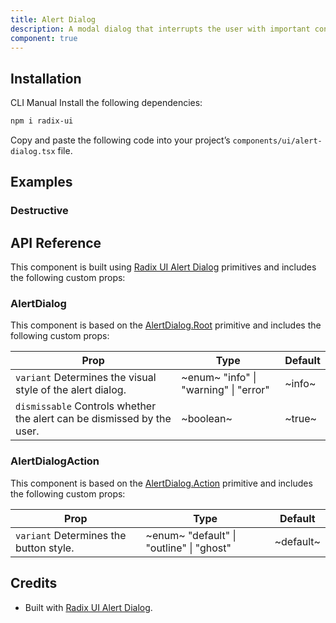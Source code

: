 ```yaml
---
title: Alert Dialog
description: A modal dialog that interrupts the user with important content and expects a response.
component: true
---
```


<ExamplePreview path="alert-dialog/default" />

## Installation

<Tabs defaultValue="cli">

<TabsList>
  <TabsTrigger value="cli">CLI</TabsTrigger>
  <TabsTrigger value="manual">Manual</TabsTrigger>
</TabsList>

<TabsContent value="cli">
  <CliCommands name="alert-dialog" />
</TabsContent>

<TabsContent value="manual">    
<Steps>

<Step>
Install the following dependencies:

```bash
npm i radix-ui
```

</Step>

Copy and paste the following code into your project’s `components/ui/alert-dialog.tsx` file.

<ComponentPreview name="alert-dialog" />

</Steps>

</TabsContent>

</Tabs>

## Examples

### Destructive

<ExamplePreview path="alert-dialog/destructive" />

## API Reference

This component is built using [Radix UI Alert Dialog](https://www.radix-ui.com/primitives/docs/components/alert-dialog) primitives
and includes the following custom props:

### AlertDialog

This component is based on the [AlertDialog.Root](https://www.radix-ui.com/primitives/docs/components/alert-dialog#root) primitive and includes the following custom props:

| **Prop**                                                                                          | **Type**                                                           | **Default** |
| ------------------------------------------------------------------------------------------------- | ------------------------------------------------------------------ | ----------- |
| `variant` <PopoverInfo>Determines the visual style of the alert dialog.</PopoverInfo>             | ~enum~ <PopoverInfo> "info" \| "warning" \| "error" </PopoverInfo> | ~info~      |
| `dismissable` <PopoverInfo>Controls whether the alert can be dismissed by the user.</PopoverInfo> | ~boolean~                                                          | ~true~      |


### AlertDialogAction

This component is based on the [AlertDialog.Action](https://www.radix-ui.com/primitives/docs/components/alert-dialog#action) primitive and includes the following custom props:

| **Prop**                                                          | **Type**                                                              | **Default** |
| ----------------------------------------------------------------- | --------------------------------------------------------------------- | ----------- |
| `variant` <PopoverInfo>Determines the button style.</PopoverInfo> | ~enum~ <PopoverInfo> "default" \| "outline" \| "ghost" </PopoverInfo> | ~default~   |

## Credits

- Built with [Radix UI Alert Dialog](https://www.radix-ui.com/primitives/docs/components/alert-dialog).
